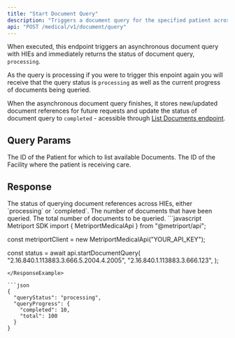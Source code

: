 ```yaml
---
title: "Start Document Query"
description: "Triggers a document query for the specified patient across HIEs."
api: "POST /medical/v1/document/query"
---
```


When executed, this endpoint triggers an asynchronous document query with HIEs and immediately returns the status
of document query, `processing`.

As the query is processing if you were to trigger this enpoint again you will receive that the query status is `processing` as well as the current progress of documents being queried.

When the asynchronous document query finishes, it stores new/updated document references for future requests and
update the status of document query to `completed` - acessible through
[List Documents endpoint](/medical-api/api-reference/document/list-documents).

## Query Params

<ParamField query="patientId" type="string" required>
  The ID of the Patient for which to list available Documents.
</ParamField>

<ParamField query="facilityId" type="string" required>
  The ID of the Facility where the patient is receiving care.
</ParamField>

## Response

<ResponseField name="queryStatus" type="string" required>
  The status of querying document references across HIEs, either `processing` or `completed`.
</ResponseField>

<ResponseField name="queryProgress" type="DocumentQueryProgress">
  <Expandable title="DocumentQueryProgress properties">
    <ResponseField name="completed" type="number">
      The number of documents that have been queried.
    </ResponseField>
    <ResponseField name="total" type="number">
      The total number of documents to be queried.
    </ResponseField>
  </Expandable>
</ResponseField>

<ResponseExample>
```javascript Metriport SDK
import { MetriportMedicalApi } from "@metriport/api";

const metriportClient = new MetriportMedicalApi("YOUR_API_KEY");

const status = await api.startDocumentQuery(
"2.16.840.1.113883.3.666.5.2004.4.2005",
"2.16.840.1.113883.3.666.123",
);

````
</ResponseExample>

```json
{
  "queryStatus": "processing",
  "queryProgress": {
    "completed": 10,
    "total": 100
  }
}
````
